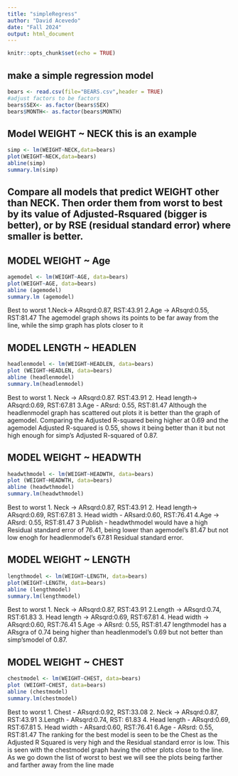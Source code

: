 ```yaml
---
title: "simpleRegress"
author: "David Acevedo"
date: "Fall 2024"
output: html_document
---
```


```r
knitr::opts_chunk$set(echo = TRUE)
```

## make a simple regression model

```r
bears <- read.csv(file="BEARS.csv",header = TRUE)
#adjust factors to be factors
bears$SEX<- as.factor(bears$SEX)
bears$MONTH<- as.factor(bears$MONTH)
```

## Model WEIGHT ~ NECK  this is an example  

```r
simp <- lm(WEIGHT~NECK,data=bears)
plot(WEIGHT~NECK,data=bears)
abline(simp)
summary.lm(simp)
```


## Compare all models that predict WEIGHT other than NECK. Then order them from worst to best by its value of Adjusted-Rsquared (bigger is better), or by RSE (residual standard error) where smaller is better. 

## MODEL WEIGHT ~ Age

```r
agemodel <- lm(WEIGHT~AGE, data=bears)
plot(WEIGHT~AGE, data=bears)
abline (agemodel)
summary.lm (agemodel)
```

Best to worst
1.Neck-> ARsqrd:0.87, RST:43.91
2.Age -> ARsqrd:0.55, RST:81.47
The agemodel graph shows its points to be far away from the line, while the simp graph has plots closer to it

## MODEL LENGTH ~ HEADLEN

```r
headlenmodel <- lm(WEIGHT~HEADLEN, data=bears)
plot (WEIGHT~HEADLEN, data=bears)
abline (headlenmodel)
summary.lm(headlenmodel)
```


Best to worst
1. Neck -> ARsqrd:0.87. RST:43.91
2. Head length-> ARsqrd:0.69, RST:67.81
3.Age - ARsrd: 0.55, RST:81.47
Although the headlenmodel graph has scattered out plots it is better than the graph of agemodel. Comparing the Adjusted R-squared being higher at 0.69 and the agemodel Adjusted R-squared is 0.55, shows it being better than it but not high enough for simp’s Adjusted R-squared of 0.87.


## MODEL WEIGHT ~ HEADWTH

```r
headwthmodel <- lm(WEIGHT~HEADWTH, data=bears)
plot (WEIGHT~HEADWTH, data=bears)
abline (headwthmodel)
summary.lm(headwthmodel)
```

Best to worst
1. Neck -> ARsqrd:0.87, RST:43.91
2. Head length-> ARsqrd:0.69, RST:67.81
3. Head width - ARsard:0.60, RST:76.41
4.Age -> ARsrd: 0.55, RST:81.47
3 Publish -
headwthmodel would have a high Residual standard error of 76.41, being lower than agemodel’s 81.47 but not low enogh for headlenmodel’s
67.81 Residual standard error.

## MODEL WEIGHT ~ LENGTH

```r
lengthmodel <- lm(WEIGHT~LENGTH, data=bears)
plot(WEIGHT~LENGTH, data=bears)
abline (lengthmodel)
summary.lm(lengthmodel)
```

Best to worst
1. Neck -> ARsqrd:0.87, RST:43.91
2.Length -> ARsqrd:0.74, RST:61.83
3. Head length -> ARsqrd:0.69, RST:67.81
4. Head width -> ARsqrd:0.60, RST:76.41
5.Age -> ARsrd: 0.55, RST:81.47
lengthmodel has a ARsgra of 0.74 being higher than headlenmodel’s 0.69 but not better than simp’smodel of 0.87.

## MODEL WEIGHT ~ CHEST

```r
chestmodel <- lm(WEIGHT~CHEST, data=bears)
plot (WEIGHT~CHEST, data=bears)
abline (chestmodel)
summary.lm(chestmodel)
```

Best to worst 
1. Chest - ARsqrd:0.92, RST:33.08
2. Neck -> ARsqrd:0.87, RST:43.91
3.Length - ARsqrd:0.74, RST: 61.83
4. Head length - ARsqrd:0.69, RST:67.81
5. Head width - ARsard:0.60, RST:76.41
6.Age - ARsrd: 0.55, RST:81.47
The ranking for the best model is seen to be the Chest as the Adjusted R Squared is very high and the Residual standard error is low. This is seen with the chestmodel graph having the other plots close to the line. As we go down the list of worst to best we will see the plots being farther and farther away from the line made

